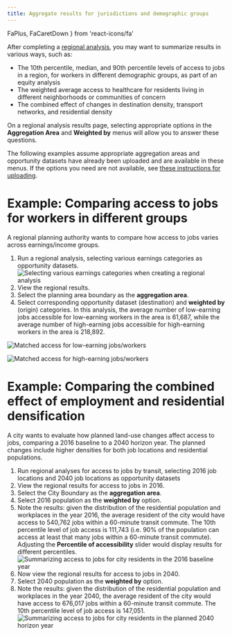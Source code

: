 ```yaml
---
title: Aggregate results for jurisdictions and demographic groups
---
```


  FaPlus,
  FaCaretDown
} from 'react-icons/fa'


After completing a [regional analysis](../analysis/regional), you may want to summarize results in various ways, such as:

* The 10th percentile, median, and 90th percentile levels of access to jobs in a region, for workers in different demographic groups, as part of an equity analysis
* The weighted average access to healthcare for residents living in different neighborhoods or communities of concern
* The combined effect of changes in destination density, transport networks, and residential density

On a regional analysis results page, selecting appropriate options in the **Aggregation Area** and **Weighted by** menus will allow you to answer these questions. 

The following examples assume appropriate aggregation areas and opportunity datasets have already been uploaded and are available in these menus. If the options you need are not available, see [these instructions for uploading](../analysis/regional#uploading-aggregation-areas).

# Example: Comparing access to jobs for workers in different groups
A regional planning authority wants to compare how access to jobs varies across earnings/income groups.
1. Run a regional analysis, selecting various earnings categories as opportunity datasets.
<Image 
  src='/img/regional-create.png'
  alt='Selecting various earnings categories when creating a regional analysis'
/>
2. View the regional results.
3. Select the planning area boundary as the **aggregation area**.
4. Select corresponding opportunity dataset (destination) and **weighted by** (origin) categories. In this analysis, the average number of low-earning jobs accessible for low-earning workers in the area is 61,687, while the average number of high-earning jobs accessible for high-earning workers in the area is 218,892.

<Image
  src='/img/aggregation-low-earnings.png'
  alt='Matched access for low-earning jobs/workers'
/>

<Image
  src='/img/aggregation-high-earnings.png'
  alt='Matched access for high-earning jobs/workers'
/>


# Example: Comparing the combined effect of employment and residential densification
A city wants to evaluate how planned land-use changes affect access to jobs, comparing a 2016 baseline to a 2040 horizon year. The planned changes include higher densities for both job locations and residential populations.

1. Run regional analyses for access to jobs by transit, selecting 2016 job locations and 2040 job locations as opportunity datasets
2. View the regional results for access to jobs in 2016.
3. Select the City Boundary as the **aggregation area**.
4. Select 2016 population as the **weighted by** option.
5. Note the results: given the distribution of the residential population and workplaces in the year 2016, the average resident of the city would have access to 540,762 jobs within a 60-minute transit commute. The 10th percentile level of job access is 111,743 (i.e. 90% of the population can access at least that many jobs within a 60-minute transit commute). Adjusting the **Percentile of accessibility** slider would display results for different percentiles.
<Image
  src='/img/la-aggregation-2016.png'
  alt='Summarizing access to jobs for city residents in the 2016 baseline year'
/>
6. Now view the regional results for access to jobs in 2040.
7. Select 2040 population as the **weighted by** option.
8. Note the results: given the distribution of the residential population and workplaces in the year 2040, the average resident of the city would have access to 676,017 jobs within a 60-minute transit commute. The 10th percentile level of job access is 147,051.
<Image
  src='/img/la-aggregation-2040.png'
  alt='Summarizing access to jobs for city residents in the planned 2040 horizon year'
/>